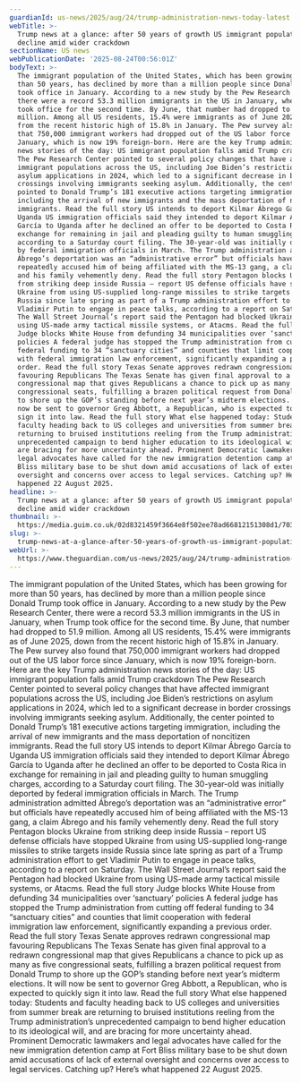 ```yaml
---
guardianId: us-news/2025/aug/24/trump-administration-news-today-latest
webTitle: >-
  Trump news at a glance: after 50 years of growth US immigrant population in
  decline amid wider crackdown
sectionName: US news
webPublicationDate: '2025-08-24T00:56:01Z'
bodyText: >-
  The immigrant population of the United States, which has been growing for more
  than 50 years, has declined by more than a million people since Donald Trump
  took office in January. According to a new study by the Pew Research Center,
  there were a record 53.3 million immigrants in the US in January, when Trump
  took office for the second time. By June, that number had dropped to 51.9
  million. Among all US residents, 15.4% were immigrants as of June 2025, down
  from the recent historic high of 15.8% in January. The Pew survey also found
  that 750,000 immigrant workers had dropped out of the US labor force since
  January, which is now 19% foreign-born. Here are the key Trump administration
  news stories of the day: US immigrant population falls amid Trump crackdown
  The Pew Research Center pointed to several policy changes that have affected
  immigrant populations across the US, including Joe Biden’s restrictions on
  asylum applications in 2024, which led to a significant decrease in border
  crossings involving immigrants seeking asylum. Additionally, the center
  pointed to Donald Trump’s 181 executive actions targeting immigration,
  including the arrival of new immigrants and the mass deportation of noncitizen
  immigrants. Read the full story US intends to deport Kilmar Ábrego García to
  Uganda US immigration officials said they intended to deport Kilmar Ábrego
  García to Uganda after he declined an offer to be deported to Costa Rica in
  exchange for remaining in jail and pleading guilty to human smuggling charges,
  according to a Saturday court filing. The 30-year-old was initially deported
  by federal immigration officials in March. The Trump administration admitted
  Ábrego’s deportation was an “administrative error” but officials have
  repeatedly accused him of being affiliated with the MS-13 gang, a claim Ábrego
  and his family vehemently deny. Read the full story Pentagon blocks Ukraine
  from striking deep inside Russia – report US defense officials have stopped
  Ukraine from using US-supplied long-range missiles to strike targets inside
  Russia since late spring as part of a Trump administration effort to get
  Vladimir Putin to engage in peace talks, according to a report on Saturday.
  The Wall Street Journal’s report said the Pentagon had blocked Ukraine from
  using US-made army tactical missile systems, or Atacms. Read the full story
  Judge blocks White House from defunding 34 municipalities over ‘sanctuary’
  policies A federal judge has stopped the Trump administration from cutting off
  federal funding to 34 “sanctuary cities” and counties that limit cooperation
  with federal immigration law enforcement, significantly expanding a previous
  order. Read the full story Texas Senate approves redrawn congressional map
  favouring Republicans The Texas Senate has given final approval to a redrawn
  congressional map that gives Republicans a chance to pick up as many as five
  congressional seats, fulfilling a brazen political request from Donald Trump
  to shore up the GOP’s standing before next year’s midterm elections. It will
  now be sent to governor Greg Abbott, a Republican, who is expected to quickly
  sign it into law. Read the full story What else happened today: Students and
  faculty heading back to US colleges and universities from summer break are
  returning to bruised institutions reeling from the Trump administration’s
  unprecedented campaign to bend higher education to its ideological will, and
  are bracing for more uncertainty ahead. Prominent Democratic lawmakers and
  legal advocates have called for the new immigration detention camp at Fort
  Bliss military base to be shut down amid accusations of lack of external
  oversight and concerns over access to legal services. Catching up? Here’s what
  happened 22 August 2025.
headline: >-
  Trump news at a glance: after 50 years of growth US immigrant population in
  decline amid wider crackdown
thumbnail: >-
  https://media.guim.co.uk/02d8321459f3664e8f502ee78ad66812151308d1/703_0_4583_3667/500.jpg
slug: >-
  trump-news-at-a-glance-after-50-years-of-growth-us-immigrant-population-in-decline-amid-wider-crackdown
webUrl: >-
  https://www.theguardian.com/us-news/2025/aug/24/trump-administration-news-today-latest
---
```

The immigrant population of the United States, which has been growing for more than 50 years, has declined by more than a million people since Donald Trump took office in January. According to a new study by the Pew Research Center, there were a record 53.3 million immigrants in the US in January, when Trump took office for the second time. By June, that number had dropped to 51.9 million. Among all US residents, 15.4% were immigrants as of June 2025, down from the recent historic high of 15.8% in January. The Pew survey also found that 750,000 immigrant workers had dropped out of the US labor force since January, which is now 19% foreign-born. Here are the key Trump administration news stories of the day: US immigrant population falls amid Trump crackdown The Pew Research Center pointed to several policy changes that have affected immigrant populations across the US, including Joe Biden’s restrictions on asylum applications in 2024, which led to a significant decrease in border crossings involving immigrants seeking asylum. Additionally, the center pointed to Donald Trump’s 181 executive actions targeting immigration, including the arrival of new immigrants and the mass deportation of noncitizen immigrants. Read the full story US intends to deport Kilmar Ábrego García to Uganda US immigration officials said they intended to deport Kilmar Ábrego García to Uganda after he declined an offer to be deported to Costa Rica in exchange for remaining in jail and pleading guilty to human smuggling charges, according to a Saturday court filing. The 30-year-old was initially deported by federal immigration officials in March. The Trump administration admitted Ábrego’s deportation was an “administrative error” but officials have repeatedly accused him of being affiliated with the MS-13 gang, a claim Ábrego and his family vehemently deny. Read the full story Pentagon blocks Ukraine from striking deep inside Russia – report US defense officials have stopped Ukraine from using US-supplied long-range missiles to strike targets inside Russia since late spring as part of a Trump administration effort to get Vladimir Putin to engage in peace talks, according to a report on Saturday. The Wall Street Journal’s report said the Pentagon had blocked Ukraine from using US-made army tactical missile systems, or Atacms. Read the full story Judge blocks White House from defunding 34 municipalities over ‘sanctuary’ policies A federal judge has stopped the Trump administration from cutting off federal funding to 34 “sanctuary cities” and counties that limit cooperation with federal immigration law enforcement, significantly expanding a previous order. Read the full story Texas Senate approves redrawn congressional map favouring Republicans The Texas Senate has given final approval to a redrawn congressional map that gives Republicans a chance to pick up as many as five congressional seats, fulfilling a brazen political request from Donald Trump to shore up the GOP’s standing before next year’s midterm elections. It will now be sent to governor Greg Abbott, a Republican, who is expected to quickly sign it into law. Read the full story What else happened today: Students and faculty heading back to US colleges and universities from summer break are returning to bruised institutions reeling from the Trump administration’s unprecedented campaign to bend higher education to its ideological will, and are bracing for more uncertainty ahead. Prominent Democratic lawmakers and legal advocates have called for the new immigration detention camp at Fort Bliss military base to be shut down amid accusations of lack of external oversight and concerns over access to legal services. Catching up? Here’s what happened 22 August 2025.
